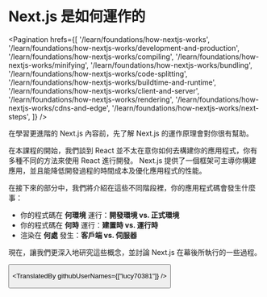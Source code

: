 
# Next.js 是如何運作的

<Pagination
  hrefs={[
    '/learn/foundations/how-nextjs-works',
    '/learn/foundations/how-nextjs-works/development-and-production',
    '/learn/foundations/how-nextjs-works/compiling',
    '/learn/foundations/how-nextjs-works/minifying',
    '/learn/foundations/how-nextjs-works/bundling',
    '/learn/foundations/how-nextjs-works/code-splitting',
    '/learn/foundations/how-nextjs-works/buildtime-and-runtime',
    '/learn/foundations/how-nextjs-works/client-and-server',
    '/learn/foundations/how-nextjs-works/rendering',
    '/learn/foundations/how-nextjs-works/cdns-and-edge',
    '/learn/foundations/how-nextjs-works/next-steps',
  ]}
/>

在學習更進階的 Next.js 內容前，先了解 Next.js 的運作原理會對你很有幫助。

在本課程的開始，我們談到 React 並不太在意你如何去構建你的應用程式，你有多種不同的方法來使用 React 進行開發。 Next.js 提供了一個框架可主導你構建應用，並且能降低開發過程的時間成本及優化應用程式的性能。

在接下來的部分中，我們將介紹在這些不同階段裡，你的應用程式碼會發生什麼事：

- 你的程式碼在 **何環境** 運行：**開發環境 vs. 正式環境**
- 你的程式碼在 **何時** 運行：**建置時 vs. 運行時**
- 渲染在 **何處** 發生：**客戶端 vs. 伺服器**

現在，讓我們更深入地研究這些概念，並討論 Next.js 在幕後所執行的一些過程。

<Button
content="前往課程 →"
url="/learn/foundations/how-nextjs-works/development-and-production"
basicStyle="text-white bg-[#0070f3]"
hoverStyle="hover:opacity-90"
/>

<TranslatedBy githubUserNames={["lucy70381"]} />


